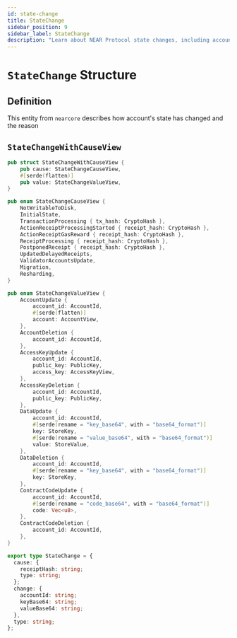 ```yaml
---
id: state-change
title: StateChange 
sidebar_position: 9
sidebar_label: StateChange
description: "Learn about NEAR Protocol state changes, including account updates, deletions, access keys, and contract code modifications."
---
```



# `StateChange` Structure

## Definition

This entity from `nearcore` describes how account's state has changed and the reason

## `StateChangeWithCauseView`

<Tabs>
  <TabItem value="rust" label="Rust">

```rust links=1
pub struct StateChangeWithCauseView {
    pub cause: StateChangeCauseView,
    #[serde(flatten)]
    pub value: StateChangeValueView,
}

pub enum StateChangeCauseView {
    NotWritableToDisk,
    InitialState,
    TransactionProcessing { tx_hash: CryptoHash },
    ActionReceiptProcessingStarted { receipt_hash: CryptoHash },
    ActionReceiptGasReward { receipt_hash: CryptoHash },
    ReceiptProcessing { receipt_hash: CryptoHash },
    PostponedReceipt { receipt_hash: CryptoHash },
    UpdatedDelayedReceipts,
    ValidatorAccountsUpdate,
    Migration,
    Resharding,
}

pub enum StateChangeValueView {
    AccountUpdate {
        account_id: AccountId,
        #[serde(flatten)]
        account: AccountView,
    },
    AccountDeletion {
        account_id: AccountId,
    },
    AccessKeyUpdate {
        account_id: AccountId,
        public_key: PublicKey,
        access_key: AccessKeyView,
    },
    AccessKeyDeletion {
        account_id: AccountId,
        public_key: PublicKey,
    },
    DataUpdate {
        account_id: AccountId,
        #[serde(rename = "key_base64", with = "base64_format")]
        key: StoreKey,
        #[serde(rename = "value_base64", with = "base64_format")]
        value: StoreValue,
    },
    DataDeletion {
        account_id: AccountId,
        #[serde(rename = "key_base64", with = "base64_format")]
        key: StoreKey,
    },
    ContractCodeUpdate {
        account_id: AccountId,
        #[serde(rename = "code_base64", with = "base64_format")]
        code: Vec<u8>,
    },
    ContractCodeDeletion {
        account_id: AccountId,
    },
}
```

  </TabItem>

  <TabItem value="typescript" label="TypeScript">

```ts links=1
export type StateChange = {
  cause: {
    receiptHash: string;
    type: string;
  };
  change: {
    accountId: string;
    keyBase64: string;
    valueBase64: string;
  },
  type: string;
};
```

  </TabItem>
</Tabs>
